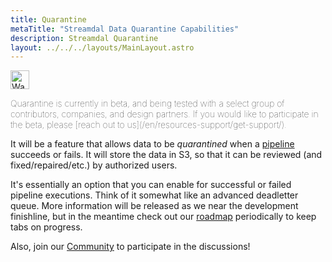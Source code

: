 ```yaml
---
title: Quarantine
metaTitle: "Streamdal Data Quarantine Capabilities"
description: Streamdal Quarantine
layout: ../../../layouts/MainLayout.astro
---
```



<Changes />

<Notification type="warning">
  <img src={warning} alt="Warning" width="30px" height="30px" />
  <p style="font-weight: lighter;">Quarantine is currently in beta, and being 
  tested with a select group of contributors, companies, and design partners. 
  If you would like to participate in the beta, please 
  [reach out to us](/en/resources-support/get-support/).</p>
</Notification>

It will be a feature 
that allows data to be _quarantined_ when a [pipeline](/en/guides/pipelines/) 
succeeds or fails. It will store the data in S3, so that it can be reviewed 
(and fixed/repaired/etc.) by authorized users. 

It's essentially an option that you can enable for successful or failed 
pipeline executions. Think of it somewhat like an advanced deadletter queue. 
More information will be released as we near the development finishline, but 
in the meantime check out our 
[roadmap](https://github.com/orgs/streamdal/projects/1) periodically to keep 
tabs on progress.

Also, join our [Community](/en/resources-support/community/) to participate 
in the discussions!